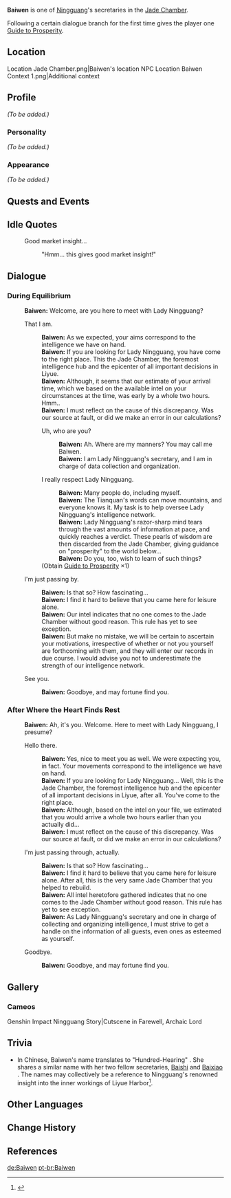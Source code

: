 {{Meta
<!-- REMOVE THIS TEMPLATE AFTER ADDING MISSING INFO -->
|missing_NPC_profile  = yes
}}
{{Character Infobox
|type             = NPC
|image            = NPC Baiwen.png
|region           = Liyue
|affiliation      = Liyue Qixing Employees
|title            = Secretary, Jade Chamber
|dialoguereward   = {{Card|Guide to Prosperity|1}}
|voiceJP          = [http://amuleto.jp/talents/amemiyamito.html Amemiya Mito ({{ja|雨宮 美都}})]<ref>Amuleto: [http://amuleto.jp/talents/amemiyamito.html JP VA's Profile]</ref>
}}
'''Baiwen''' {{Lang|zh=百闻|zh_rm=Bǎiwén}} is one of [[Ningguang]]'s secretaries in the [[Jade Chamber]].

Following a certain dialogue branch for the first time gives the player one [[Guide to Prosperity]].

==Location==
<gallery>
Location Jade Chamber.png|Baiwen's location
NPC Location Baiwen Context 1.png|Additional context
</gallery>

==Profile==
''(To be added.)''

===Personality===
''(To be added.)''

===Appearance===
''(To be added.)''

==Quests and Events==
{{Quests and Events}}

==Idle Quotes==
{{Dialogue start}}
: {{DIcon|Idle}} Good market insight...
:: {{A|VO Baiwen 01.ogg}} "Hmm... this gives good market insight!"
{{Dialogue end}}

==Dialogue==
===During Equilibrium===
{{Dialogue start}}
:'''Baiwen:''' Welcome, are you here to meet with Lady Ningguang?
:{{DIcon}} That I am.
::'''Baiwen:''' As we expected, your aims correspond to the intelligence we have on hand.
::'''Baiwen:''' If you are looking for Lady Ningguang, you have come to the right place. This the Jade Chamber, the foremost intelligence hub and the epicenter of all important decisions in Liyue.
::'''Baiwen:''' Although, it seems that our estimate of your arrival time, which we based on the available intel on your circumstances at the time, was early by a whole two hours. Hmm..
::'''Baiwen:''' I must reflect on the cause of this discrepancy. Was our source at fault, or did we make an error in our calculations?
::{{DIcon}} Uh, who are you?
:::'''Baiwen:''' Ah. Where are my manners? You may call me Baiwen.
:::'''Baiwen:''' I am Lady Ningguang's secretary, and I am in charge of data collection and organization.
::{{DIcon|Reward}} I really respect Lady Ningguang.
:::'''Baiwen:''' Many people do, including myself.
:::'''Baiwen:''' The Tianquan's words can move mountains, and everyone knows it. My task is to help oversee Lady Ningguang's intelligence network.
:::'''Baiwen:''' Lady Ningguang's razor-sharp mind tears through the vast amounts of information at pace, and quickly reaches a verdict. These pearls of wisdom are then discarded from the Jade Chamber, giving guidance on "prosperity" to the world below...
:::'''Baiwen:''' Do you, too, wish to learn of such things?
::;(Obtain [[Guide to Prosperity]] ×1)
:{{DIcon}} I'm just passing by.
::'''Baiwen:''' Is that so? How fascinating...
::'''Baiwen:''' I find it hard to believe that you came here for leisure alone.
::'''Baiwen:''' Our intel indicates that no one comes to the Jade Chamber without good reason. This rule has yet to see exception.
::'''Baiwen:''' But make no mistake, we will be certain to ascertain your motivations, irrespective of whether or not you yourself are forthcoming with them, and they will enter our records in due course. I would advise you not to underestimate the strength of our intelligence network.
:{{DIcon}} See you.
::'''Baiwen:''' Goodbye, and may fortune find you.
{{Dialogue end}}

===After Where the Heart Finds Rest===
{{Dialogue start}}
:'''Baiwen:''' Ah, it's you. Welcome. Here to meet with Lady Ningguang, I presume?
:{{DIcon}} Hello there.
::'''Baiwen:''' Yes, nice to meet you as well. We were expecting you, in fact. Your movements correspond to the intelligence we have on hand.
::'''Baiwen:''' If you are looking for Lady Ningguang... Well, this is the Jade Chamber, the foremost intelligence hub and the epicenter of all important decisions in Liyue, after all. You've come to the right place.
::'''Baiwen:''' Although, based on the intel on your file, we estimated that you would arrive a whole two hours earlier than you actually did...
::'''Baiwen:''' I must reflect on the cause of this discrepancy. Was our source at fault, or did we make an error in our calculations?
:{{DIcon}} I'm just passing through, actually.
::'''Baiwen:''' Is that so? How fascinating...
::'''Baiwen:''' I find it hard to believe that you came here for leisure alone. After all, this is the very same Jade Chamber that you helped to rebuild.
::'''Baiwen:''' All intel heretofore gathered indicates that no one comes to the Jade Chamber without good reason. This rule has yet to see exception.
::'''Baiwen:''' As Lady Ningguang's secretary and one in charge of collecting and organizing intelligence, I must strive to get a handle on the information of all guests, even ones as esteemed as yourself.
:{{DIcon}} Goodbye.
::'''Baiwen:''' Goodbye, and may fortune find you.
{{Dialogue end}}

==Gallery==
===Cameos===
<gallery>
Genshin Impact Ningguang Story|Cutscene in Farewell, Archaic Lord
</gallery>

==Trivia==
* In Chinese, Baiwen's name translates to "Hundred-Hearing" {{Lang|zh=百闻}}. She shares a similar name with her two fellow secretaries, [[Baishi]] {{Lang|zh=百识|zh_tl=Hundred-Knowing}} and [[Baixiao]] {{Lang|zh=百晓|zh_tl=Hundred-Understanding}}. The names may collectively be a reference to Ningguang's renowned insight into the inner workings of Liyue Harbor<ref>{{Ref/CS|Ningguang|2}}</ref>.

==Other Languages==
{{Other Languages
|default_hidden = 1
|en      = Baiwen
|zhs     = 百闻
|zhs_rm  = Bǎiwén
|zht     = 百聞
|zht_rm  = Bǎiwén
|ja      = 百聞
|ja_rm   = Hyakubun<ref>{{Ref/Quest|The Illuminated Beast of the Sea of Clouds|note=Japanese Voice-Over}}</ref>
|ko      = 백문
|ko_rm   = Baekmun
|es      = Baiwen
|fr      = Baiwen
|ru      = Бай Вэнь
|th      = Baiwen
|vi      = Baiwen
|de      = Baiwen
|id      = Baiwen
|pt      = Baiwen
|tr      = Baiwen
|it      = Baiwen
}}

==Change History==
{{Change History|1.1}}

==References==
{{Reflist}}

[[de:Baiwen]]
[[pt-br:Baiwen]]